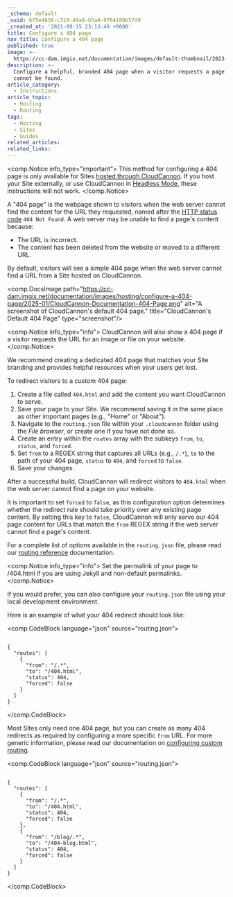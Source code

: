```yaml
---
_schema: default
_uuid: 675e4636-c318-49a9-b5a4-9764180b57d9
_created_at: '2021-09-15 23:13:40 +0000'
title: Configure a 404 page
nav_title: Configure a 404 page
published: true
image: >-
  https://cc-dam.imgix.net/documentation/images/default-thumbnail/2023-Q4/CloudCannon-Documentation-Thumbnail.png
description: >-
  Configure a helpful, branded 404 page when a visitor requests a page that
  cannot be found.
article_category:
  - Instructions
article_topic:
  - Hosting
  - Routing
tags:
  - Hosting
  - Sites
  - Guides
related_articles:
related_links:
---
```

<comp.Notice info_type="important">
  This method for configuring a 404 page is only available for Sites [hosted through CloudCannon](/documentation/articles/what-is-web-hosting/#hosting-on-cloud-cannon). If you host your Site externally, or use CloudCannon in [Headless Mode](/documentation/articles/what-is-headless-mode/), these instructions will not work.
</comp.Notice>

A "404 page" is the webpage shown to visitors when the web server cannot find the content for the URL they requested, named after the [HTTP status code](https://en.wikipedia.org/wiki/List_of_HTTP_status_codes) `404 Not Found`. A web server may be unable to find a page's content because:

* The URL is incorrect.
* The content has been deleted from the website or moved to a different URL.

By default, visitors will see a simple 404 page when the web server cannot find a URL from a Site hosted on CloudCannon.

<comp.DocsImage path="https://cc-dam.imgix.net/documentation/images/hosting/configure-a-404-page/2025-01/CloudCannon-Documentation-404-Page.png" alt="A screenshot of CloudCannon's default 404 page." title="CloudCannon's Default 404 Page" type="screenshot"/>

<comp.Notice info_type="info">
  CloudCannon will also show a 404 page if a visitor requests the URL for an image or file on your website.
</comp.Notice>

We recommend creating a dedicated 404 page that matches your Site branding and provides helpful resources when your users get lost.

To redirect visitors to a custom 404 page:

1. Create a file called `404.html` and add the content you want CloudCannon to serve.
2. Save your page to your Site. We recommend saving it in the same place as other important pages (e.g., "Home" or "About").
3. Navigate to the `routing.json` file within your `.cloudcannon` folder using the *File browser*, or create one if you have not done so.
4. Create an entry within the `routes` array with the subkeys `from`, `to`, `status`, and `forced`.
5. Set `from` to a REGEX string that captures all URLs (e.g., `/.*`), `to` to the path of your 404 page, `status` to `404`, and `forced` to `false`.
6. Save your changes.

After a successful build, CloudCannon will redirect visitors to `404.html` when the web server cannot find a page on your website.

It is important to set `forced` to `false`, as this configuration option determines whether the redirect rule should take priority over any existing page content. By setting this key to `false`, CloudCannon will only serve our 404 page content for URLs that match the `from` REGEX string if the web server cannot find a page's content.

For a complete list of options available in the `routing.json` file, please read our [routing reference](/documentation/articles/routing-reference/) documentation.

<comp.Notice info_type="info">
  Set the permalink of your page to /404.html if you are using Jekyll and non-default permalinks.
</comp.Notice>

If you would prefer, you can also configure your `routing.json` file using your local development environment.

Here is an example of what your 404 redirect should look like:

<comp.CodeBlock language="json" source="routing.json">
```

{
  "routes": [
    {
      "from": "/.*",
      "to": "/404.html",
      "status": 404,
      "forced": false
    }
  ]
}

```
</comp.CodeBlock>

Most Sites only need one 404 page, but you can create as many 404 redirects as required by configuring a more specific `from` URL. For more generic information, please read our documentation on [configuring custom routing](/documentation/articles/configure-custom-routing/).

<comp.CodeBlock language="json" source="routing.json">
```

{
  "routes": [
    {
      "from": "/.*",
      "to": "/404.html",
      "status": 404,
      "forced": false
    },
    {
      "from": "/blog/.*",
      "to": "/404-blog.html",
      "status": 404,
      "forced": false
    }
  ]
}

```
</comp.CodeBlock>